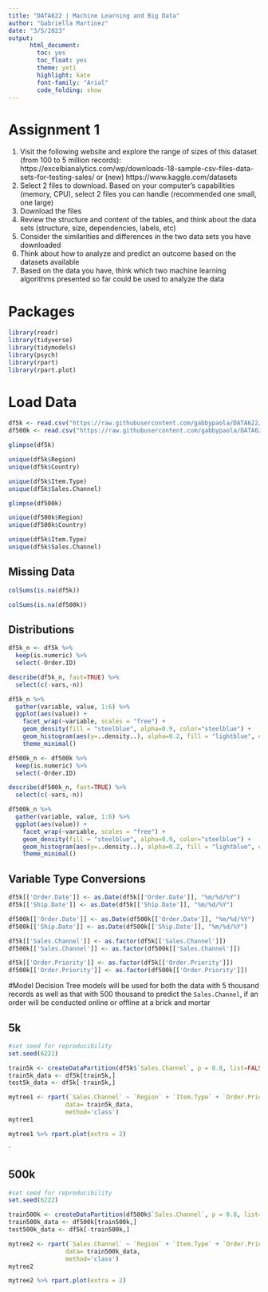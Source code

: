 ```yaml
---
title: "DATA622 | Machine Learning and Big Data"
author: "Gabriella Martinez"
date: "3/5/2023"
output:
      html_document:
        toc: yes
        toc_float: yes
        theme: yeti
        highlight: kate
        font-family: "Arial"
        code_folding: show
---
```


# Assignment 1
1. Visit the following website and explore the range of sizes of this dataset (from 100 to 5 million records):
https://excelbianalytics.com/wp/downloads-18-sample-csv-files-data-sets-for-testing-sales/ or
(new) https://www.kaggle.com/datasets
2. Select 2 files to download. Based on your computer's capabilities (memory, CPU), select 2 files you can handle (recommended one small, one large)
3. Download the files
4. Review the structure and content of the tables, and think about the data sets (structure, size, dependencies, labels, etc)
5. Consider the similarities and differences in the two data sets you have downloaded
6. Think about how to analyze and predict an outcome based on the datasets available
7. Based on the data you have, think which two machine learning algorithms presented so far could be used to analyze the data

# Packages
```r
library(readr)
library(tidyverse)
library(tidymodels)
library(psych)
library(rpart)
library(rpart.plot)
```


# Load Data
```r
df5k <- read.csv("https://raw.githubusercontent.com/gabbypaola/DATA622/main/HW%201/5000%20Sales%20Records.csv")
df500k <- read.csv("https://raw.githubusercontent.com/gabbypaola/DATA622/main/HW%201/500000%20Sales%20Records.csv")
```

```r
glimpse(df5k)
```

```r
unique(df5k$Region)
unique(df5k$Country)
```
```r
unique(df5k$Item.Type)
unique(df5k$Sales.Channel)
```



```r
glimpse(df500k)
```

```r
unique(df500k$Region)
unique(df500k$Country)
```

```r
unique(df5k$Item.Type)
unique(df5k$Sales.Channel)
```


## Missing Data
```r
colSums(is.na(df5k))
```

```r
colSums(is.na(df500k))
```

## Distributions
```r
df5k_n <- df5k %>% 
  keep(is.numeric) %>% 
  select(-Order.ID)

describe(df5k_n, fast=TRUE) %>% 
  select(c(-vars,-n))
```

```r
df5k_n %>% 
  gather(variable, value, 1:6) %>%
  ggplot(aes(value)) +
    facet_wrap(~variable, scales = "free") +
    geom_density(fill = "steelblue", alpha=0.9, color="steelblue") +
    geom_histogram(aes(y=..density..), alpha=0.2, fill = "lightblue", color="lightblue", position="identity") +
    theme_minimal()
```



```r
df500k_n <- df500k %>% 
  keep(is.numeric) %>% 
  select(-Order.ID)

describe(df500k_n, fast=TRUE) %>% 
  select(c(-vars,-n))
```

```r
df500k_n %>% 
  gather(variable, value, 1:6) %>%
  ggplot(aes(value)) +
    facet_wrap(~variable, scales = "free") +
    geom_density(fill = "steelblue", alpha=0.9, color="steelblue") +
    geom_histogram(aes(y=..density..), alpha=0.2, fill = "lightblue", color="lightblue", position="identity") +
    theme_minimal()
```


## Variable Type Conversions
```r
df5k[['Order.Date']] <- as.Date(df5k[['Order.Date']], "%m/%d/%Y")
df5k[['Ship.Date']] <- as.Date(df5k[['Ship.Date']], "%m/%d/%Y")

df500k[['Order.Date']] <- as.Date(df500k[['Order.Date']], "%m/%d/%Y")
df500k[['Ship.Date']] <- as.Date(df500k[['Ship.Date']], "%m/%d/%Y")

df5k[['Sales.Channel']] <- as.factor(df5k[['Sales.Channel']])
df500k[['Sales.Channel']] <- as.factor(df500k[['Sales.Channel']])

df5k[['Order.Priority']] <- as.factor(df5k[['Order.Priority']])
df500k[['Order.Priority']] <- as.factor(df500k[['Order.Priority']])
```


#Model
Decision Tree models will be used for both the data with 5 thousand records as well as that with 500 thousand to predict the `Sales.Channel`, if an order will be conducted online or offline at a brick and mortar 

## 5k 
```r
#set seed for reproducibility
set.seed(6221)

train5k <- createDataPartition(df5k$`Sales.Channel`, p = 0.8, list=FALSE,times = 1)
train5k_data <- df5k[train5k,]
test5k_data <- df5k[-train5k,]

mytree1 <- rpart(`Sales.Channel` ~ `Region` + `Item.Type` + `Order.Priority` + `Total.Profit`,
                data= train5k_data, 
                method='class')
mytree1

mytree1 %>% rpart.plot(extra = 2)
```

`


## 500k
```r
#set seed for reproducibility
set.seed(6222)

train500k <- createDataPartition(df500k$`Sales.Channel`, p = 0.8, list=FALSE,times = 1)
train500k_data <- df500k[train500k,]
test500k_data <- df5k[-train500k,]

mytree2 <- rpart(`Sales.Channel` ~ `Region` + `Item.Type` + `Order.Priority` + `Total.Profit`,
                data= train500k_data, 
                method='class')
mytree2

mytree2 %>% rpart.plot(extra = 2)
```




